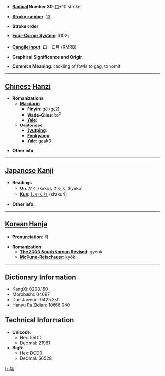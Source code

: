 * '''[[Wiktionary:Chinese radical index| Radical]] Number 30''': [[Wiktionary:Chinese radical index 口|口]]+10 strokes

* '''[[Wiktionary:Chinese total strokes index|Stroke number]]''': [[Wiktionary:Chinese total strokes index 13|13]]

* '''Stroke order''': 

* '''[[Wiktionary:Chinese four corner index|Four-Corner System]]''': 6102<sub>7</sub>

* '''[[Wiktionary:Chinese Cangjie index|Cangjie input]]''': 口一口月 (RMRB)

* '''Graphical Significance and Origin''': 

* '''Common Meaning''': cackling of fowls to gag, to vomit

----

== [[Chinese]] [[Hanzi]] ==

* '''Romanizations'''
** '''[[Mandarin]]'''
*** '''[[Pinyin]]''': gé (ge2)
*** '''[[Wade-Giles]]''': ko<sup>2</sup>
*** '''[[Yale]]''': 
** '''[[Cantonese]]'''
*** '''[[Jyutping]]''':
*** '''[[Penkyamp]]''': 
*** '''[[Yale]]''': gaak3

* '''Other info''': 

----

== [[Japanese]] [[Kanji]] ==

* '''Readings'''
** '''[[On]]''': [[かく]] (kaku), [[きゃく]] (kyaku)
** '''[[Kun]]''': [[しゃくり]] (shakuri)

* '''Other info''':  

----

== [[Korean]] [[Hanja]] ==

* '''Pronunciation''': 격

* '''Romanization'''
** '''[[The 2000 South Korean Revised Romanization|The 2000 South Korean Revised]]''': gyeok
** '''[[McCune-Reischauer]]''': kyŏk

----

== Dictionary Information ==

* KangXi: 0203.150
* Morobashi: 04097
* Dae Jaweon: 0425.330
* Hanyu Da Zidian: 10666.040

== Technical Information ==

* '''Unicode''':
** Hex: 55DD
** Decimal: 21981
* '''Big5''':
** Hex: DCD0
** Decimal: 56528

[[fr:嗝]]